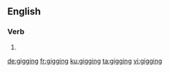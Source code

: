 ==English==

===Verb===
{{head|en|present participle}}

# {{present participle of|gig|lang=en}}

[[de:gigging]]
[[fr:gigging]]
[[ku:gigging]]
[[ta:gigging]]
[[vi:gigging]]